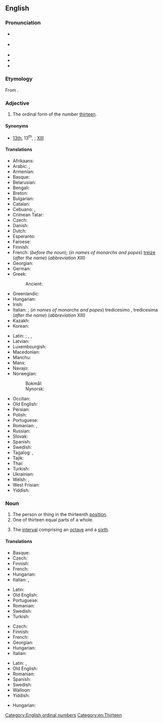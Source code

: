 ==English==
{{wikipedia}}
{{number box|en|13}}

===Pronunciation===
* {{a|RP}} {{IPA|en|/ˌθɜːˈtiːnθ/}}
* {{a|GenAm}} {{IPA|en|/ˌθɝˈtiːnθ/}}
* {{audio|en|En-us-thirteenth.ogg|Audio (US)}}
* {{rhymes|en|iːnθ|s=2}}
* {{hyphenation|en|thir|teenth}}

===Etymology===
From {{inh|en|ang|þrēottēoþa}}.

===Adjective===
{{en-adj|-}}

# The ordinal form of the number [[thirteen]].

====Synonyms====
* [[13th]], 13<sup>th</sup>, {{l|en|XIIIth}}; {{q|in names of monarchs and popes}} [[XIII]]

====Translations====
{{trans-top-also|ordinal form of thirteen|13th}}
* Afrikaans: {{t+|af|dertiende}}
* Arabic: {{t|ar|ثَالِثَ عَشَرَ|m}}, {{t|ar|ثَالِثَةَ عَشْرَةَ|f}}
* Armenian: {{t+|hy|տասներեքերորդ}}
* Basque: {{t|eu|hamahirugarren}}
* Belarusian: {{t|be|трына́ццаты}}
* Bengali: {{t|bn|ত্রয়োদশ}}
* Breton: {{t+|br|trizekvet}}
* Bulgarian: {{t|bg|тринадесети}}
* Catalan: {{t+|ca|tretzè}}
* Cebuano: {{t|ceb|ikanapulog tulo}}, {{t|ceb|ikanapog tulo}}
* Crimean Tatar: {{t|crh|on üçünci}}
* Czech: {{t+|cs|třináctý}}
* Danish: {{t+|da|trettende}}
* Dutch: {{t+|nl|dertiende}}
* Esperanto: {{t|eo|dek-tria}}
* Faroese: {{t|fo|trettandi}}
* Finnish: {{t+|fi|kolmastoista}}
* French: {{t+|fr|treizième}} (''before the noun''); (''in names of monarchs and popes'') [[treize]] (''after the name'') (''abbreviation'' XIII)
* Georgian: {{t|ka|მეცამეტე}}
* German: {{t+|de|dreizehnte}}
* Greek: {{t+|el|δέκατος τρίτος}}
*: Ancient: {{t|grc|τρισκαιδέκατος}}
* Greenlandic: {{t|kl|tretteniat}}
* Hungarian: {{t+|hu|tizenharmadik}}
* Irish: {{t|ga|[[tríú]] ... [[déag]]}}
* Italian: {{t+|it|tredicesimo}}; (''in names of monarchs and popes'') tredicesimo {{g|m}}, tredicesima {{g|f}} (''after the name'') (''abbreviation'' XIII)
* Kazakh: {{t|kk|он үшінші|sc=Cyrl}}
* Korean: {{t+|ko|열셋째}}
{{trans-mid}}
* Latin: {{t|la|tertius decimus}}; {{qual|less commonly}} {{t|la|terdecimus}}, {{t|la|terdecumus}}, {{t|la|tredecimus}}
* Latvian: {{t|lv|trīspadsmitais}}
* Luxembourgish: {{t|lb|dräizéngt}}
* Macedonian: {{t|mk|тринаесетти|sc=Cyrl}}
* Manchu: {{t|mnc|tr=juwan ilaci}}
* Manx: {{t|gv|treeoo-jeig}}
* Navajo: {{t|nv|tááʼtsʼáadah góneʼ}}
* Norwegian:
*: Bokmål: {{t|nb|trettende}}
*: Nynorsk: {{t|nn|trettande}}
* Occitan: {{t+|oc|tretzen}}
* Old English: {{t|ang|þrēottēoþa}}
* Persian: {{t+|fa|سیزدهم|tr=sizdahom}}
* Polish: {{t+|pl|trzynasty}}
* Portuguese: {{t|pt|[[décimo]]-[[terceiro]]}}
* Romanian: {{t+|ro|treisprezecelea}}, {{t|ro|treișpelea}} {{qualifier|informal}}
* Russian: {{t+|ru|тринадцатый}}
* Slovak: {{t+|sk|trinásty}}
* Spanish: {{t+|es|decimotercero}}
* Swedish: {{t+|sv|trettonde}}
* Tagalog: {{t|tl|panlabintatlo}}, {{t|tl|ikalabintatlo}}
* Tajik: {{t+|tg|сенздаҳум|sc=Cyrl}}
* Thai: {{t|th|ที่สิบสาม}}
* Turkish: {{t|tr|on üçüncü}}
* Ukrainian: {{t+|uk|трина́дцятий}}
* Welsh: {{t|cy|trydydd ar ddeg|m}}, {{t|cy|trydedd ar ddeg|f}}
* West Frisian: {{t|fy|trettjinde}}
* Yiddish: {{t|yi|דרײַצנט}}
{{trans-bottom}}

===Noun===
{{en-noun}}

# The person or thing in the thirteenth [[position]].
# One of thirteen equal parts of a whole.
# {{lb|en|music}} The [[interval]] comprising an [[octave]] and a [[sixth]].

====Translations====
{{trans-top|something in the thirteenth position}}
* Basque: {{t|eu|hamahirugarren}}
* Czech: {{t+|cs|třináctý|m}}
* Finnish: {{t+|fi|kolmastoista}}
* French: {{t+|fr|treizième|m|f}}
* Hungarian: {{t+|hu|tizenharmadik}}
* Italian: {{t+|it|tredicesimo|m}}, {{t+|it|tredicesima|f}}
{{trans-mid}}
* Latin: {{t|la|tertius decimus}}
* Old English: {{t|ang|þrēottēoþa}}
* Portuguese: {{t|pt|[[décimo]]-[[terceiro]]}}
* Romanian: {{t|ro|treișpelea|m}}
* Swedish: {{t+|sv|trettonde}}
* Turkish: {{t|tr|on üçüncü}}
{{trans-bottom}}

{{trans-top|one of thirteen equal parts of a whole}}
* Czech: {{t|cs|třináctina|f}}
* Finnish: {{t|fi|kolmastoistaosa}}
* French: {{t+|fr|treizième|m}}
* Georgian: {{t|ka|მეცამეტედი}}
* Hungarian: {{t+|hu|tizenharmad}}
* Italian: {{t+|it|tredicesimo|m}}
{{trans-mid}}
* Latin: {{t|la|tertium decimum}}, {{t|la|tertium decimum|n}}
* Old English: {{t|ang|þrēottēoþa dǣl}}
* Romanian: {{t|ro|treisprezecime|f}}
* Spanish: {{t+|es|treceavo|m}}
* Swedish: {{t+|sv|trettondel}}
* Walloon: {{t+|wa|trazinme|m|f}}
* Yiddish: {{t|yi|דרײַצנטל|n}}
{{trans-bottom}}

{{trans-top|the interval comprising an octave and a sixth}}
{{trans-mid}}
* Hungarian: {{t|hu|tredecima}}
{{trans-bottom}}

[[Category:English ordinal numbers]]
[[Category:en:Thirteen]]